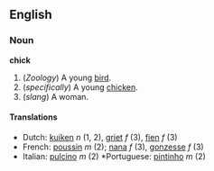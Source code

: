 ==English==
===Noun===
'''chick'''

#(''Zoology'') A young [[bird]].
#(''specifically'') A young [[chicken]].
#(''slang'') A woman.

====Translations====
*Dutch: [[kuiken]] ''n'' (1, 2), [[griet]] ''f'' (3), [[fien]] ''f'' (3)
*French: [[poussin]] ''m'' (2); [[nana]] ''f'' (3), [[gonzesse]] ''f'' (3)
*Italian: [[pulcino]] ''m'' (2) *Portuguese: [[pintinho]] ''m'' (2)